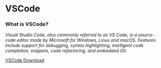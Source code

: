 # VSCode

### What is VSCode?

_Visual Studio Code, also commonly referred to as VS Code, is a source-code editor made by Microsoft for Windows, Linux and macOS. Features include support for debugging, syntax highlighting, intelligent code completion, snippets, code refactoring, and embedded Git._

<a href="https://code.visualstudio.com/download" target="_blank">
  VSCode Download
</a>

